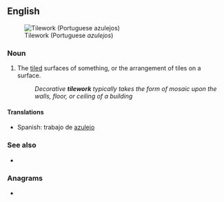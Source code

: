 ==English==
[[Image:Azulejos Parque Eduardo VII-2.jpg|thumb|Tilework (Portuguese ''azulejos'')]]

===Noun===
{{wikipedia}}
{{en-noun|-}}

# The [[tile]]d surfaces of something, or the arrangement of tiles on a surface.
#: ''Decorative '''tilework''' typically takes the form of mosaic upon the walls, floor, or ceiling of a building''

====Translations====
{{trans-top|the tiled surfaces of something, or the arrangement of tiles on a surface}}
* Spanish: trabajo de [[azulejo]]
{{trans-mid}}
{{trans-bottom}}

===See also===
* {{l|en|azulejo}}

===Anagrams===
* {{anagrams|en|wortlike}}